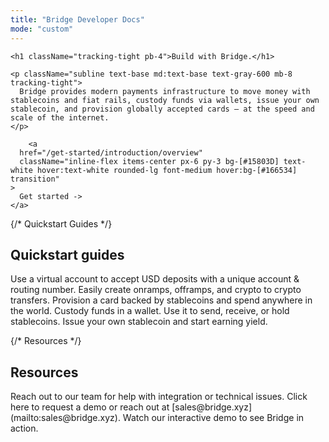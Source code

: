 ```yaml
---
title: "Bridge Developer Docs"
mode: "custom"
---
```



<div className="bg-dots-gradient text-center text-gray-900">
  <div className="hero max-w-4xl mx-auto px-6 pt-24 pb-20">

    <h1 className="tracking-tight pb-4">Build with Bridge.</h1>

    <p className="subline text-base md:text-base text-gray-600 mb-8 tracking-tight">
      Bridge provides modern payments infrastructure to move money with stablecoins and fiat rails, custody funds via wallets, issue your own stablecoin, and provision globally accepted cards — at the speed and scale of the internet.
    </p>

        <a
      href="/get-started/introduction/overview"
      className="inline-flex items-center px-6 py-3 bg-[#15803D] text-white hover:text-white rounded-lg font-medium hover:bg-[#166534] transition"
    >
      Get started ->
    </a>
  </div>
</div>


<div className="bg-white pt-12 pb-16">
<div className="max-w-6xl mx-auto px-6">
{/* Quickstart Guides */}

<div className="mb-12">
<h2 className="text-lg text-gray-800 mb-4 font-medium tracking-tight">Quickstart guides</h2>

<Columns cols={3}>
  <Card title="Create a virtual account" icon="money-bill" iconType="regular" href="/get-started/guides/move-money/virtualaccounts">
    Use a virtual account to accept USD deposits with a unique account & routing number.
  </Card>
  <Card title="Make payments" icon="shuffle" iconType="regular" href="/get-started/introduction/quick-start/create-a-one-time-payment">
    Easily create onramps, offramps, and crypto to crypto transfers.
  </Card>
  <Card title="Provision cards" icon="credit-card" iconType="regular" href="/get-started/guides/cards/overview">
    Provision a card backed by stablecoins and spend anywhere in the world.
  </Card>
</Columns>
  <Columns cols={3} className="justify-center">
    <Card title="Create wallets" icon="wallet" iconType="regular" href="/get-started/guides/wallets/crypto-to-crypto">
      Custody funds in a wallet. Use it to send, receive, or hold stablecoins.
    </Card>
    <Card title="Issue stablecoins" icon="wallet" iconType="regular" href="/platform/issuance/custom">
      Issue your own stablecoin and start earning yield.
    </Card>
  </Columns>
</div>

{/* Resources */}

<div className="mb-12">
<h2 className="text-lg text-gray-800 mb-4 font-medium tracking-tight">Resources</h2>

<Columns cols={3}>
  <Card title="Contact support" icon="headset" href="https://support.bridge.xyz">
    Reach out to our team for help with integration or technical issues.
  </Card>
  <Card title="Request sales" icon="handshake" href="https://www.bridge.xyz/requestfreedemo">
    Click here to request a demo or reach out at [sales@bridge.xyz](mailto:sales@bridge.xyz).
  </Card>
  <Card title="Demo" icon="presentation-screen" href="https://bridge.coastdemo.com/share/67f14d352788b1841300b826?mode=link">
    Watch our interactive demo to see Bridge in action.
  </Card>
</Columns>

</div>

</div>

</div>